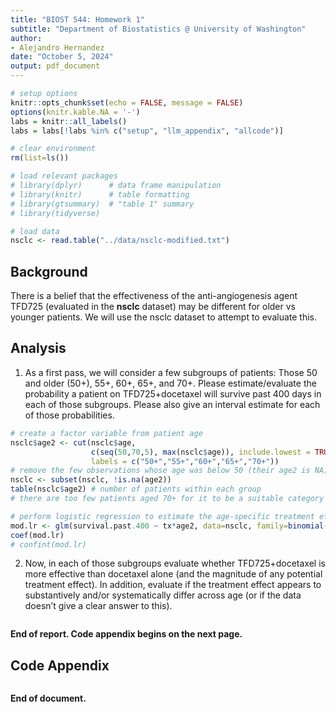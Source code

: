 ```yaml
---
title: "BIOST 544: Homework 1"
subtitle: "Department of Biostatistics @ University of Washington"
author: 
- Alejandro Hernandez
date: "October 5, 2024"
output: pdf_document
---
```


```r
# setup options
knitr::opts_chunk$set(echo = FALSE, message = FALSE)
options(knitr.kable.NA = '-')
labs = knitr::all_labels()
labs = labs[!labs %in% c("setup", "llm_appendix", "allcode")]
```

```r
# clear environment
rm(list=ls())

# load relevant packages
# library(dplyr)      # data frame manipulation
# library(knitr)      # table formatting
# library(gtsummary)  # "table 1" summary
# library(tidyverse)

# load data
nsclc <- read.table("../data/nsclc-modified.txt")
```

## Background

There is a belief that the effectiveness of the anti-angiogenesis agent TFD725 (evaluated in the **nsclc** dataset) may be different for older vs younger patients. We will use the nsclc dataset to attempt to evaluate this.

## Analysis

(1) As a first pass, we will consider a few subgroups of patients: Those 50 and older (50+), 55+, 60+, 65+, and 70+. Please estimate/evaluate the probability a patient on TFD725+docetaxel will survive past 400 days in each of those subgroups. Please also give an interval estimate for each of those probabilities.

```r
# create a factor variable from patient age
nsclc$age2 <- cut(nsclc$age, 
                  c(seq(50,70,5), max(nsclc$age)), include.lowest = TRUE,
                  labels = c("50+","55+","60+","65+","70+"))
# remove the few observations whose age was below 50 (their age2 is NA)
nsclc <- subset(nsclc, !is.na(age2))
table(nsclc$age2) # number of patients within each group
# there are too few patients aged 70+ for it to be a suitable category

# perform logistic regression to estimate the age-specific treatment effects
mod.lr <- glm(survival.past.400 ~ tx*age2, data=nsclc, family=binomial())
coef(mod.lr)
# confint(mod.lr)
```

2) Now, in each of those subgroups evaluate whether TFD725+docetaxel is more effective than docetaxel alone (and the magnitude of any potential treatment effect). In addition, evaluate if the treatment effect appears to substantively and/or systematically differ across age (or if the data doesn’t give a clear answer to this).

```r

```


**End of report. Code appendix begins on the next page.**

\pagebreak

## Code Appendix

```r
```

**End of document.**